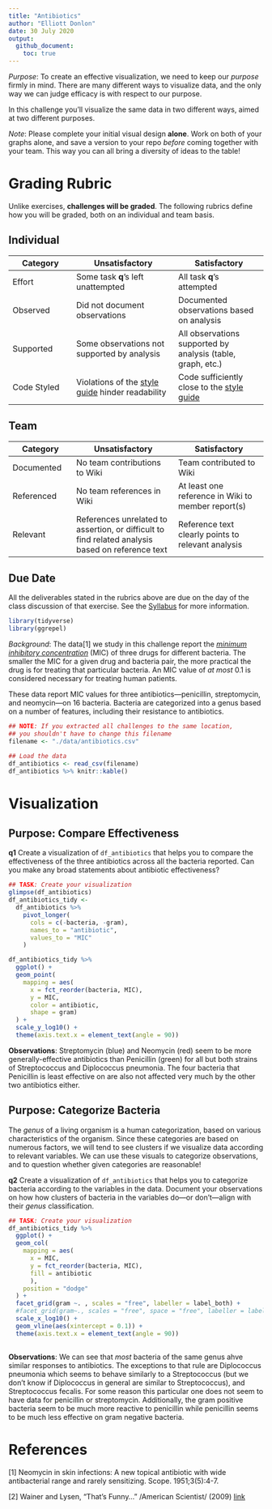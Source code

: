 ```yaml
---
title: "Antibiotics"
author: "Elliott Donlon"
date: 30 July 2020
output:
  github_document:
    toc: true
---
```


*Purpose*: To create an effective visualization, we need to keep our *purpose* firmly in mind. There are many different ways to visualize data, and the only way we can judge efficacy is with respect to our purpose.

In this challenge you'll visualize the same data in two different ways, aimed at two different purposes.

*Note*: Please complete your initial visual design **alone**. Work on both of your graphs alone, and save a version to your repo *before* coming together with your team. This way you can all bring a diversity of ideas to the table!

<!-- include-rubric -->
# Grading Rubric
<!-- -------------------------------------------------- -->

Unlike exercises, **challenges will be graded**. The following rubrics define how you will be graded, both on an individual and team basis.

## Individual
<!-- ------------------------- -->

| Category | Unsatisfactory | Satisfactory |
|----------|----------------|--------------|
| Effort | Some task __q__'s left unattempted | All task __q__'s attempted |
| Observed | Did not document observations | Documented observations based on analysis |
| Supported | Some observations not supported by analysis | All observations supported by analysis (table, graph, etc.) |
| Code Styled | Violations of the [style guide](https://style.tidyverse.org/) hinder readability | Code sufficiently close to the [style guide](https://style.tidyverse.org/) |

## Team
<!-- ------------------------- -->

| Category | Unsatisfactory | Satisfactory |
|----------|----------------|--------------|
| Documented | No team contributions to Wiki | Team contributed to Wiki |
| Referenced | No team references in Wiki | At least one reference in Wiki to member report(s) |
| Relevant | References unrelated to assertion, or difficult to find related analysis based on reference text | Reference text clearly points to relevant analysis |

## Due Date
<!-- ------------------------- -->

All the deliverables stated in the rubrics above are due on the day of the class discussion of that exercise. See the [Syllabus](https://docs.google.com/document/d/1jJTh2DH8nVJd2eyMMoyNGroReo0BKcJrz1eONi3rPSc/edit?usp=sharing) for more information.

```r
library(tidyverse)
library(ggrepel)

```

*Background*: The data[1] we study in this challenge report the [*minimum inhibitory concentration*](https://en.wikipedia.org/wiki/Minimum_inhibitory_concentration) (MIC) of three drugs for different bacteria. The smaller the MIC for a given drug and bacteria pair, the more practical the drug is for treating that particular bacteria. An MIC value of *at most* 0.1 is considered necessary for treating human patients.

These data report MIC values for three antibiotics---penicillin, streptomycin, and neomycin---on 16 bacteria. Bacteria are categorized into a genus based on a number of features, including their resistance to antibiotics.

```r
## NOTE: If you extracted all challenges to the same location,
## you shouldn't have to change this filename
filename <- "./data/antibiotics.csv"

## Load the data
df_antibiotics <- read_csv(filename)
df_antibiotics %>% knitr::kable()
```

# Visualization
<!-- -------------------------------------------------- -->

## Purpose: Compare Effectiveness
<!-- ------------------------- -->

__q1__ Create a visualization of `df_antibiotics` that helps you to compare the effectiveness of the three antibiotics across all the bacteria reported. Can you make any broad statements about antibiotic effectiveness?

```r
## TASK: Create your visualization
glimpse(df_antibiotics)
df_antibiotics_tidy <-
  df_antibiotics %>%
    pivot_longer(
      cols = c(-bacteria, -gram),
      names_to = "antibiotic",
      values_to = "MIC"
    )

df_antibiotics_tidy %>% 
  ggplot() +
  geom_point(
    mapping = aes(
      x = fct_reorder(bacteria, MIC),
      y = MIC,
      color = antibiotic,
      shape = gram)
  ) +
  scale_y_log10() +
  theme(axis.text.x = element_text(angle = 90))

```

**Observations**:
Streptomycin (blue) and Neomycin (red) seem to be more generally-effective antibiotics than Penicillin (green) for all but both strains of Streptococcus and Diplococcus pneumonia. The four bacteria that Penicillin is least effective on are also not affected very much by the other two antibiotics either. 

## Purpose: Categorize Bacteria
<!-- ------------------------- -->

The *genus* of a living organism is a human categorization, based on various characteristics of the organism. Since these categories are based on numerous factors, we will tend to see clusters if we visualize data according to relevant variables. We can use these visuals to categorize observations, and to question whether given categories are reasonable!

__q2__ Create a visualization of `df_antibiotics` that helps you to categorize bacteria according to the variables in the data. Document your observations on how how clusters of bacteria in the variables do---or don't---align with their *genus* classification.

```r
## TASK: Create your visualization
df_antibiotics_tidy %>% 
  ggplot() +
  geom_col(
    mapping = aes(
      x = MIC,
      y = fct_reorder(bacteria, MIC),
      fill = antibiotic
      ),
    position = "dodge"
  ) +
  facet_grid(gram ~. , scales = "free", labeller = label_both) +
  #facet_grid(gram~., scales = "free", space = "free", labeller = label_both)
  scale_x_log10() +
  geom_vline(aes(xintercept = 0.1)) +
  theme(axis.text.x = element_text(angle = 90))
  
```

**Observations**:
We can see that *most* bacteria of the same genus ahve similar responses to antibiotics. The exceptions to that rule are Diplococcus pneumonia which seems to behave similarly to a Streptococcus (but we don't know if Diplococcus in general are similar to Streptococcus), and Streptococcus fecalis. For some reason this particular one does not seem to have data for penicillin or streptomycin.
Additionally, the gram positive bacteria seem to be much more reactive to penicillin while penicillin seems to be much less effective on gram negative bacteria.

# References
<!-- -------------------------------------------------- -->

[1] Neomycin in skin infections: A new topical antibiotic with wide antibacterial range and rarely sensitizing. Scope. 1951;3(5):4-7.

[2] Wainer and Lysen, "That's Funny..." /American Scientist/ (2009) [link](https://www.americanscientist.org/article/thats-funny)

